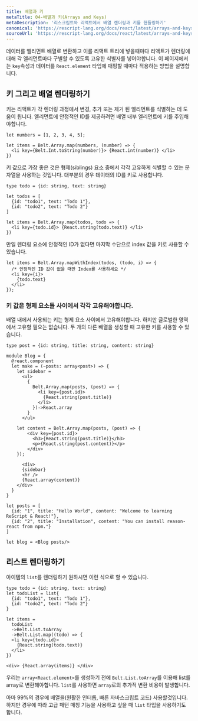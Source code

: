 ```yaml
---
title: 배열과 키
metaTitle: 04-배열과 키(Arrays and Keys)
metaDescription: '리스크립트와 리액트에서 배열 렌더링과 키를 핸들링하기'
canonical: 'https://rescript-lang.org/docs/react/latest/arrays-and-keys'
sourceUrl: 'https://rescript-lang.org/docs/react/latest/arrays-and-keys'
---
```


데이터를 엘리먼트 배열로 변환하고 이를 리액트 트리에 넣을때마다 리액트가 렌더링에 대해 각 엘리먼트마다 구별할 수 있도록 고유한 식별자를 넣어야합니다. 이 페이지에서는 `key`속성과 데이터를 `React.element` 타입에 매핑할 때마다 적용하는 방법을 설명합니다.

## 키 그리고 배열 렌더링하기

키는 리액트가 각 렌더링 과정에서 변경, 추가 또는 제거 된 엘리먼트를 식별하는 데 도움이 됩니다. 엘리먼트에 안정적인 ID를 제공하려면 배열 내부 엘리먼트에 키를 주입해야합니다.

```reason
let numbers = [1, 2, 3, 4, 5];

let items = Belt.Array.map(numbers, (number) => {
  <li key={Belt.Int.toString(number)}> {React.int(number)} </li>
})
```

키 값으로 가장 좋은 것은 형제(siblings) 요소 중에서 각각 고유하게 식별할 수 있는 문자열을 사용하는 것입니다. 대부분의 경우 데이터의 ID를 키로 사용합니다.

```reason
type todo = {id: string, text: string}

let todos = [
  {id: "todo1", text: "Todo 1"},
  {id: "todo2", text: "Todo 2"}
]

let items = Belt.Array.map(todos, todo => {
  <li key={todo.id}> {React.string(todo.text)} </li>
})
```

만일 렌더링 요소에 안정적인 ID가 없다면 마지막 수단으로 index 값을 키로 사용할 수 있습니다.

```reason {2,3}
let items = Belt.Array.mapWithIndex(todos, (todo, i) => {
  /* 안정적인 ID 값이 없을 때만 Index를 사용하세요 */
  <li key={i}>
    {todo.text}
  </li>
});
```

### 키 값은 형제 요소들 사이에서 각각 고유해야합니다.

배열 내에서 사용되는 키는 형제 요소 사이에서 고유해야합니다. 하지만 글로벌한 영역에서 고유할 필요는 없습니다. 두 개의 다른 배열을 생성할 때 고유한 키를 사용할 수 있습니다.

```reason {6,10,17,18,25,27}
type post = {id: string, title: string, content: string}

module Blog = {
  @react.component
  let make = (~posts: array<post>) => {
    let sidebar =
      <ul>
        {
          Belt.Array.map(posts, (post) => {
            <li key={post.id}>
              {React.string(post.title)}
            </li>
          })->React.array
        }
      </ul>

    let content = Belt.Array.map(posts, (post) => {
        <div key={post.id}>
          <h3>{React.string(post.title)}</h3>
          <p>{React.string(post.content)}</p>
        </div>
    });

      <div>
      {sidebar}
      <hr />
      {React.array(content)}
    </div>
  }
}

let posts = [
  {id: "1", title: "Hello World", content: "Welcome to learning ReScript & React!"},
  {id: "2", title: "Installation", content: "You can install reason-react from npm."}
]

let blog = <Blog posts/>
```

## 리스트 렌더링하기

아이템의 `list`를 렌더링하기 원하시면 이런 식으로 할 수 있습니다.

```reason
type todo = {id: string, text: string}
let todoList = list{
  {id: "todo1", text: "Todo 1"},
  {id: "todo2", text: "Todo 2"}
}

let items =
  todoList
  ->Belt.List.toArray
  ->Belt.List.map((todo) => {
  <li key={todo.id}>
    {React.string(todo.text)}
  </li>
})

<div> {React.array(items)} </div>
```

우리는 `array<React.element>`를 생성하기 전에 `Belt.List.toArray`를 이용해 list를 array로 변환해야합니다. `list`를 사용하면 `array`로의 추가적 변환 비용이 발생합니다.

아마 99%의 경우에 배열을(원활한 인터롭, 빠른 자바스크립트 코드) 사용할것입니다. 하지만 경우에 따라 고급 패턴 매칭 기능을 사용하고 싶을 때 `list` 타입을 사용하기도 합니다.

